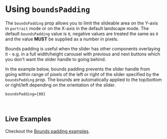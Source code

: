 

<Meta title="Docs/Bounds Padding" component={ReactCompareSlider} />

# Using `boundsPadding`

The `boundsPadding` prop allows you to limit the slideable area on the Y-axis
in `portrait` mode or on the X-axis in the default landscape mode. The default
`boundsPadding` value is `0`, negative values are treated the same as `0` and
the value **MUST** be supplied as a number in pixels.

Bounds padding is useful when the slider has other components overlaying it - e.g. in a full
width/height carousel with previous and next buttons which you don't want the slider
handle to going behind.

In the example below, bounds padding prevents the slider handle from going
within range of pixels of the left or right of the slider specified by the `boundsPadding` prop. The bounds are automatically
applied to the top/bottom or right/left depending on the orientation of the slider.

```JSX
boundsPadding={80}
```

<Canvas>
  <Story id="demos--bounds-padding" />
</Canvas>

<ArgTypes of={ReactCompareSlider} />

<br />

## Live Examples

Checkout the [Bounds padding examples](/story/demos--bounds-padding).
